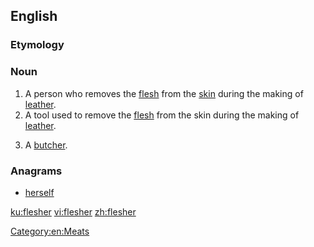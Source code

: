 ==English==

===Etymology===
{{suffix|en|flesh|er}}

===Noun===
{{en-noun}}

# A person who removes the [[flesh]] from the [[skin]] during the making of [[leather]].
# A tool used to remove the [[flesh]] from the skin during the making of [[leather]].
# {{label|en|Scotland}} A [[butcher]].

[[Category:en:Meats]]

===Anagrams===
* [[herself#English|herself]]

[[ku:flesher]]
[[vi:flesher]]
[[zh:flesher]]